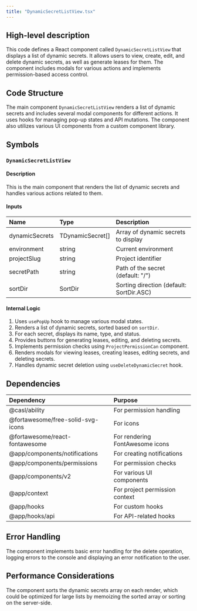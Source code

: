 ```yaml
---
title: "DynamicSecretListView.tsx"
---
```


## High-level description
This code defines a React component called `DynamicSecretListView` that displays a list of dynamic secrets. It allows users to view, create, edit, and delete dynamic secrets, as well as generate leases for them. The component includes modals for various actions and implements permission-based access control.

## Code Structure
The main component `DynamicSecretListView` renders a list of dynamic secrets and includes several modal components for different actions. It uses hooks for managing pop-up states and API mutations. The component also utilizes various UI components from a custom component library.

## Symbols

### `DynamicSecretListView`
#### Description
This is the main component that renders the list of dynamic secrets and handles various actions related to them.

#### Inputs
| Name | Type | Description |
|:-----|:-----|:------------|
| dynamicSecrets | TDynamicSecret[] | Array of dynamic secrets to display |
| environment | string | Current environment |
| projectSlug | string | Project identifier |
| secretPath | string | Path of the secret (default: "/") |
| sortDir | SortDir | Sorting direction (default: SortDir.ASC) |

#### Internal Logic
1. Uses `usePopUp` hook to manage various modal states.
2. Renders a list of dynamic secrets, sorted based on `sortDir`.
3. For each secret, displays its name, type, and status.
4. Provides buttons for generating leases, editing, and deleting secrets.
5. Implements permission checks using `ProjectPermissionCan` component.
6. Renders modals for viewing leases, creating leases, editing secrets, and deleting secrets.
7. Handles dynamic secret deletion using `useDeleteDynamicSecret` hook.

## Dependencies
| Dependency | Purpose |
|:-----------|:--------|
| @casl/ability | For permission handling |
| @fortawesome/free-solid-svg-icons | For icons |
| @fortawesome/react-fontawesome | For rendering FontAwesome icons |
| @app/components/notifications | For creating notifications |
| @app/components/permissions | For permission checks |
| @app/components/v2 | For various UI components |
| @app/context | For project permission context |
| @app/hooks | For custom hooks |
| @app/hooks/api | For API-related hooks |

## Error Handling
The component implements basic error handling for the delete operation, logging errors to the console and displaying an error notification to the user.

## Performance Considerations
The component sorts the dynamic secrets array on each render, which could be optimized for large lists by memoizing the sorted array or sorting on the server-side.
